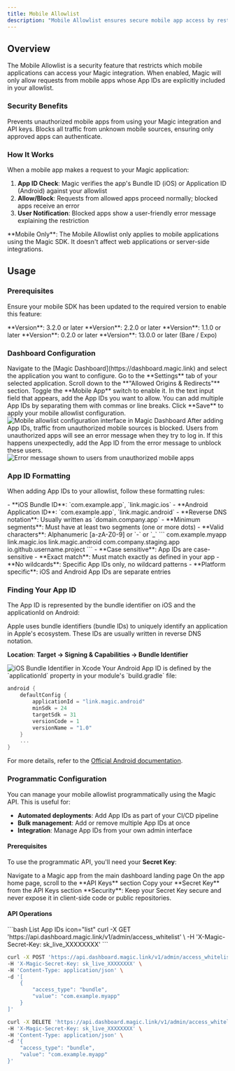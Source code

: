 ```yaml
---
title: Mobile Allowlist
description: "Mobile Allowlist ensures secure mobile app access by restricting which mobile applications can use your Magic integration, preventing unauthorized usage and protecting your API keys."
---
```


## Overview

The Mobile Allowlist is a security feature that restricts which mobile applications can access your Magic integration. When enabled, Magic will only allow requests from mobile apps whose App IDs are explicitly included in your allowlist.

### Security Benefits

<CardGroup cols={2}>
<Card title="App Protection" icon="shield">
  Prevents unauthorized mobile apps from using your Magic integration and API keys.
</Card>

<Card title="Traffic Control" icon="lock">
  Blocks all traffic from unknown mobile sources, ensuring only approved apps can authenticate.
</Card>
</CardGroup>

### How It Works

When a mobile app makes a request to your Magic application:

1. **App ID Check**: Magic verifies the app's Bundle ID (iOS) or Application ID (Android) against your allowlist
2. **Allow/Block**: Requests from allowed apps proceed normally; blocked apps receive an error
3. **User Notification**: Blocked apps show a user-friendly error message explaining the restriction

<Info>
**Mobile Only**: The Mobile Allowlist only applies to mobile applications using the Magic SDK. It doesn't affect web applications or server-side integrations.
</Info>

## Usage

### Prerequisites

Ensure your mobile SDK has been updated to the required version to enable this feature:

<Tabs>
<Tab title="iOS">
  **Version**: 3.2.0 or later
</Tab>

<Tab title="Android">
  **Version**: 2.2.0 or later
</Tab>

<Tab title="Flutter">
  **Version**: 1.1.0 or later
</Tab>

<Tab title="Unity">
  **Version**: 0.2.0 or later
</Tab>

<Tab title="React Native">
  **Version**: 13.0.0 or later (Bare / Expo)
</Tab>
</Tabs>

### Dashboard Configuration

<Steps>
<Step title="Access Your Application">
  Navigate to the [Magic Dashboard](https://dashboard.magic.link) and select the application you want to configure.
</Step>

<Step title="Open Settings">
  Go to the **Settings** tab of your selected application.
</Step>

<Step title="Find Allowlist Section">
  Scroll down to the **"Allowed Origins & Redirects"** section.
</Step>

<Step title="Enable Mobile Allowlist">
  Toggle the **Mobile App** switch to enable it.
</Step>

<Step title="Add App IDs">
  In the text input field that appears, add the App IDs you want to allow. You can add multiple App IDs by separating them with commas or line breaks.
</Step>

<Step title="Save Changes">
  Click **Save** to apply your mobile allowlist configuration.
</Step>
</Steps>

<Frame>
  <img src="/images/image-mobile-access.webp" alt="Mobile allowlist configuration interface in Magic Dashboard"/>
</Frame>

<Note>
After adding App IDs, traffic from unauthorized mobile sources is blocked. Users from unauthorized apps will see an error message when they try to log in. If this happens unexpectedly, add the App ID from the error message to unblock these users.
</Note>

<Frame>
  <img src="/images/verified-bundle-id-error_v2.webp" alt="Error message shown to users from unauthorized mobile apps"/>
</Frame>

### App ID Formatting

When adding App IDs to your allowlist, follow these formatting rules:

<AccordionGroup>
<Accordion title="Supported App ID Formats">
  - **iOS Bundle ID**: `com.example.app`, `link.magic.ios`
  - **Android Application ID**: `com.example.app`, `link.magic.android`
  - **Reverse DNS notation**: Usually written as `domain.company.app`
  - **Minimum segments**: Must have at least two segments (one or more dots)
  - **Valid characters**: Alphanumeric [a-zA-Z0-9] or `-` or `_`
</Accordion>

<Accordion title="Examples">
  ```
  com.example.myapp
  link.magic.ios
  link.magic.android
  com.company.staging.app
  io.github.username.project
  ```
</Accordion>

<Accordion title="Important Rules">
  - **Case sensitive**: App IDs are case-sensitive
  - **Exact match**: Must match exactly as defined in your app
  - **No wildcards**: Specific App IDs only, no wildcard patterns
  - **Platform specific**: iOS and Android App IDs are separate entries
</Accordion>
</AccordionGroup>

### Finding Your App ID

The App ID is represented by the bundle identifier on iOS and the applicationId on Android:

<Tabs>
<Tab title="iOS">
  Apple uses bundle identifiers (bundle IDs) to uniquely identify an application in Apple's ecosystem. These IDs are usually written in reverse DNS notation.

  **Location**: **Target → Signing & Capabilities → Bundle Identifier**

  <Frame>
    <img src="/images/image-mobile-access-2.webp" alt="iOS Bundle Identifier in Xcode"/>
  </Frame>
</Tab>

<Tab title="Android">
  Your Android App ID is defined by the `applicationId` property in your module's `build.gradle` file:

  ```kotlin Android icon="android"
  android {
      defaultConfig {
          applicationId = "link.magic.android"
          minSdk = 24
          targetSdk = 31
          versionCode = 1
          versionName = "1.0"
      }
      ...
  }
  ```

  For more details, refer to the [Official Android documentation](https://developer.android.com/studio/build/configure-app-module#set_the_application_id).
</Tab>
</Tabs>

### Programmatic Configuration

You can manage your mobile allowlist programmatically using the Magic API. This is useful for:

- **Automated deployments**: Add App IDs as part of your CI/CD pipeline
- **Bulk management**: Add or remove multiple App IDs at once
- **Integration**: Manage App IDs from your own admin interface

#### Prerequisites

To use the programmatic API, you'll need your **Secret Key**:

<Steps>
<Step title="Access Your Application">
  Navigate to a Magic app from the main dashboard landing page
</Step>

<Step title="Get Your Secret Key">
  On the app home page, scroll to the **API Keys** section
</Step>

<Step title="Copy Secret Key">
  Copy your **Secret Key** from the API Keys section
</Step>
</Steps>

<Warning>
**Security**: Keep your Secret Key secure and never expose it in client-side code or public repositories.
</Warning>

#### API Operations

<CodeGroup>
```bash List App IDs icon="list"
curl -X GET 'https://api.dashboard.magic.link/v1/admin/access_whitelist' \
-H 'X-Magic-Secret-Key: sk_live_XXXXXXXX'
```

```bash Add App IDs icon="plus"
curl -X POST 'https://api.dashboard.magic.link/v1/admin/access_whitelist' \
-H 'X-Magic-Secret-Key: sk_live_XXXXXXXX' \
-H 'Content-Type: application/json' \
-d '[
    {
        "access_type": "bundle",
        "value": "com.example.myapp"
    }
]'
```

```bash Remove App IDs icon="minus"
curl -X DELETE 'https://api.dashboard.magic.link/v1/admin/access_whitelist' \
-H 'X-Magic-Secret-Key: sk_live_XXXXXXXX' \
-H 'Content-Type: application/json' \
-d '{
    "access_type": "bundle",
    "value": "com.example.myapp"
}'
```
</CodeGroup>
